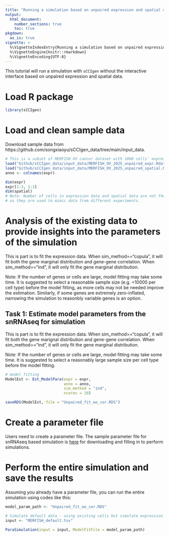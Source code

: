 ```yaml
---
title: "Running a simulation based on unpaired expression and spatial data"
output: 
  html_document:
    number_sections: true
    toc: true
pkgdown:
  as_is: true
vignette: >
  %\VignetteIndexEntry{Running a simulation based on unpaired expression and spatial data}
  %\VignetteEngine{knitr::rmarkdown}
  %\VignetteEncoding{UTF-8}
---
```


This tutorial will run a simulation with `sCCIgen` without the interactive interface based on unpaired expression and spatial data. 

# Load R package 

```r
library(sCCIgen)
```


# Load and clean sample data 

Download sample data from https://github.com/songxiaoyu/sCCIgen_data/tree/main/input_data. 

```r
# This is a subset of MERFISH OV cancer dataset with 1000 cells' expression and 500 cells spatial map.
load("Github/sCCIgen_data/input_data/MERFISH_OV_2025_unpaired_expr.Rdata")
load("Github/sCCIgen_data/input_data/MERFISH_OV_2025_unpaired_spatial.Rdata")
anno <- colnames(expr)

dim(expr)
expr[1:3, 1:3]
dim(spatial)
# Note: Number of cells in expression data and spatial data are not the same, 
# as they are used to mimic data from different experiments.
```

# Analysis of the existing data to provide insights into the parameters of the simulation


This is part is to fit the expression data. When sim_method=="copula", it will fit both the gene marginal distribution and gene-gene correlation. When sim_method=="ind", it will only fit the gene marginal distribution. 

Note: If the number of genes or cells are large, model fitting may take some time. It is suggested to select a reasonable sample size (e.g. <10000 per cell type) before the model fitting, as more cells may not be needed improve the estimation. Similarly, if some genes are extremely zero-inflated, narrowing the simulation to reasonbly variable genes is an option. 

## Task 1: Estimate model parameters from the snRNAseq for simulation

This is part is to fit the expression data. When sim_method=="copula", it will fit both the gene marignal distribution and gene-gene correlation. When sim_method=="ind", it will only fit the gene marginal distribution. 

Note: If the number of genes or cells are large, model fitting may take some time. It is suggested to select a reasonably large sample size per cell type before the model fitting. 

```r
# model fitting
ModelEst <- Est_ModelPara(expr = expr, 
                          anno = anno, 
                          sim_method = "ind", 
                          ncores = 10)

saveRDS(ModelEst, file = "Unpaired_fit_wo_cor.RDS")
```

# Create a parameter file

Users need to create a parameter file. The sample parameter file for snRNAseq based simulation is [here](https://github.com/songxiaoyu/sCCIgen_data/tree/main/sample_parameter_file/Unpaired) for downloading and filling in to perform simulations. 
 
# Perform the entire simulation and save the results
Assuming you already have a parameter file, you can run the entire simulation using codes like this:

```r
model_param_path <- "Unpaired_fit_wo_cor.RDS"

# Simulate default data - using existing cells but simulate expression with ground truth
input <- "MERFISH_default.tsv"

ParaSimulation(input = input, ModelFitFile = model_param_path)
```
